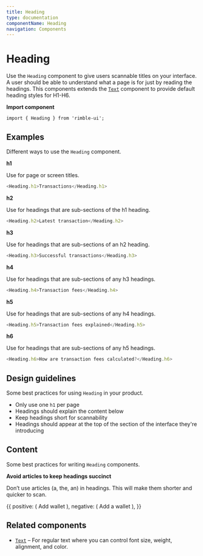 ```yaml
---
title: Heading
type: documentation
componentName: Heading
navigation: Components
---
```



# Heading

Use the `Heading` component to give users scannable titles on your interface. A user should be able to understand what a page is for just by reading the headings. This components extends the [`Text`](/ui-components/Text) component to provide default heading styles for H1-H6.

**Import component**
```lang=jsx
import { Heading } from 'rimble-ui';
```

## Examples

Different ways to use the `Heading` component.

**h1**

Use for page or screen titles.

```js is=react-live
<Heading.h1>Transactions</Heading.h1>
```

**h2**

Use for headings that are sub-sections of the h1 heading.

```js is=react-live
<Heading.h2>Latest transaction</Heading.h2>
```

**h3**

Use for headings that are sub-sections of an h2 heading.

```js is=react-live
<Heading.h3>Successful transactions</Heading.h3>
```

**h4**

Use for headings that are sub-sections of any h3 headings.
```js is=react-live
<Heading.h4>Transaction fees</Heading.h4>
```

**h5**

Use for headings that are sub-sections of any h4 headings.
```js is=react-live
<Heading.h5>Transaction fees explained</Heading.h5>
```

**h6**

Use for headings that are sub-sections of any h5 headings.

```js is=react-live
<Heading.h6>How are transaction fees calculated?</Heading.h6>
```

## Design guidelines

Some best practices for using `Heading` in your product.

- Only use one `h1` per page
- Headings should explain the content below
- Keep headings short for scannability
- Headings should appear at the top of the section of the interface they're introducing

## Content

Some best practices for writing `Heading` components.

**Avoid articles to keep headings succinct**

Don’t use articles (a, the, an) in headings. This will make them shorter and quicker to scan.

<DoDont>
  {{
    positive: (
      <Heading.h2>Add wallet</Heading.h2>
    ),
    negative: (
      <Heading.h2>Add a wallet</Heading.h2>
    ),
  }}
</DoDont>


## Related components

- [`Text`](/ui-components/Text) – For regular text where you can control font size, weight, alignment, and color.
